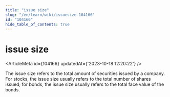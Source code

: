 ```yaml
---
title: "issue size"
slug: "/en/learn/wiki/issuesize-104166"
id: "104166"
hide_table_of_contents: true
---
```



# issue size

<ArticleMeta id={104166} updatedAt={'2023-10-18 12:20:22'} />
<div className='border-solid border-b border-t-0 my-4 border-[var(--ifm-color-gray-300)]' />

The issue size refers to the total amount of securities issued by a company. For stocks, the issue size usually refers to the total number of shares issued; for bonds, the issue size usually refers to the total face value of the bonds.
